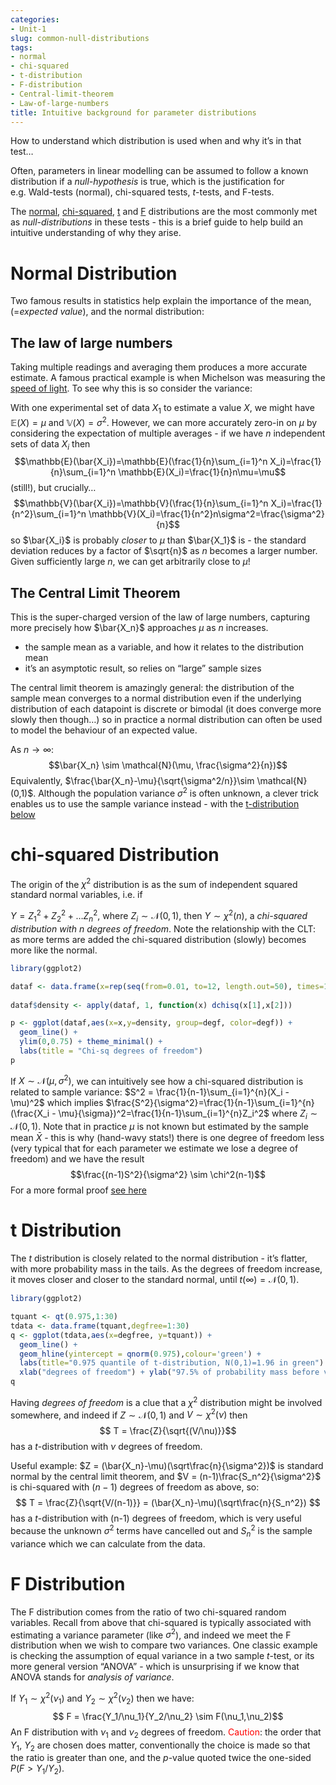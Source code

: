```yaml
---
categories:
- Unit-1
slug: common-null-distributions
tags:
- normal
- chi-squared
- t-distribution
- F-distribution
- Central-limit-theorem
- Law-of-large-numbers
title: Intuitive background for parameter distributions
---
```

How to understand which distribution is used when and why it's in that test...

Often, parameters in linear modelling can be assumed to follow a known distribution if a *null-hypothesis* is true, which is the justification for e.g. Wald-tests (normal), chi-squared tests, $t$-tests, and F-tests. 

The [normal](#normal-link), [chi-squared](#chi-link), [t](#t-link) and [F](#F-link) distributions are the most commonly met as *null-distributions* in these tests - this is a brief guide to help build an intuitive understanding of why they arise.

# Normal Distribution {#normal-link}

Two famous results in statistics help explain the importance of the mean, (=*expected value*), and the normal distribution:

## The law of large numbers

Taking multiple readings and averaging them produces a more accurate estimate. A famous practical example is when Michelson was measuring the [speed of light](https://en.wikipedia.org/wiki/Albert_A._Michelson#Speed_of_light).  To see why this is so consider the variance:

With one experimental set of data ${X_1}$ to estimate a value $X$,  we might have $\mathbb{E}(X)=\mu$ and $\mathbb{V}(X)=\sigma^2$.
However, we can more accurately zero-in on $\mu$ by considering the expectation  of multiple averages - if we have $n$ independent sets of data ${X_i}$ then $$\mathbb{E}(\bar{X_i})=\mathbb{E}(\frac{1}{n}\sum_{i=1}^n X_i)=\frac{1}{n}\sum_{i=1}^n \mathbb{E}(X_i)=\frac{1}{n}n\mu=\mu$$ (still!), but crucially...
$$\mathbb{V}(\bar{X_i})=\mathbb{V}(\frac{1}{n}\sum_{i=1}^n X_i)=\frac{1}{n^2}\sum_{i=1}^n \mathbb{V}(X_i)=\frac{1}{n^2}n\sigma^2=\frac{\sigma^2}{n}$$ so $\bar{X_i}$ is probably *closer* to $\mu$ than $\bar{X_1}$ is - the standard deviation reduces by a factor of $\sqrt{n}$ as $n$ becomes a larger number.  Given sufficiently large $n$, we can get arbitrarily close to $\mu$!

## The Central Limit Theorem

This is the super-charged version of the law of large numbers, capturing more precisely how $\bar{X_n}$ approaches $\mu$ as $n$ increases.

- the sample mean as a variable, and how it relates to the distribution mean
- it's an asymptotic result, so relies on "large" sample sizes

The central limit theorem is amazingly general: the distribution of the sample mean converges to a normal distribution even if the underlying distribution of each datapoint is discrete or bimodal (it does converge more slowly then though...) so in practice a normal distribution can often be used to model the behaviour of an expected value.

As $n \to \infty$:
$$\bar{X_n} \sim \mathcal{N}(\mu, \frac{\sigma^2}{n})$$
Equivalently, $\frac{\bar{X_n}-\mu}{\sqrt{\sigma^2/n}}\sim \mathcal{N}(0,1)$. Although the population variance $\sigma^2$ is often unknown, a clever trick enables us to use the sample variance instead - with the [t-distribution below](#t-link)  

# chi-squared Distribution {#chi-link}

The origin of the $\chi^2$ distribution is as the sum of independent squared standard normal variables, i.e. if

$Y = Z_1^2 + Z_2^2 + \dots Z_n^2$, where $Z_i \sim \mathcal{N}(0,1)$, then $Y \sim \chi^2(n)$, a *chi-squared distribution with $n$ degrees of freedom*.  Note the relationship with the CLT: as more terms are added the chi-squared distribution (slowly) becomes more like the normal. 

```r
library(ggplot2)

dataf <- data.frame(x=rep(seq(from=0.01, to=12, length.out=50), times=12), degf=rep(1:12, each=50)) 
  
dataf$density <- apply(dataf, 1, function(x) dchisq(x[1],x[2]))

p <- ggplot(dataf,aes(x=x,y=density, group=degf, color=degf)) +
  geom_line() +
  ylim(0,0.75) + theme_minimal() +
  labs(title = "Chi-sq degrees of freedom")
p
```


If $X \sim \mathcal{N}(\mu,\sigma^2)$, we can intuitively see how a chi-squared distribution is related to sample variance: 
$S^2 = \frac{1}{n-1}\sum_{i=1}^{n}(X_i - \mu)^2$ which implies $\frac{S^2}{\sigma^2}=\frac{1}{n-1}\sum_{i=1}^{n}(\frac{X_i - \mu}{\sigma})^2=\frac{1}{n-1}\sum_{i=1}^{n}Z_i^2$ where $Z_i \sim \mathcal{N}(0,1)$.  Note that in practice $\mu$ is not known but estimated by the sample mean $\bar{X}$ - this is why (hand-wavy stats!) there is one degree of freedom less (very typical that for each parameter we estimate we lose a degree of freedom) and we have the result $$\frac{(n-1)S^2}{\sigma^2} \sim \chi^2(n-1)$$
For a more formal proof [see here](https://online.stat.psu.edu/stat414/lesson/26/26.3)

# t Distribution {#t-link}

The $t$ distribution is closely related to the normal distribution - it's flatter, with more probability mass in the tails. As the degrees of freedom increase, it moves closer and closer to the standard normal, until $t(\infty)=\mathcal{N}(0,1)$.

```r
library(ggplot2)

tquant <- qt(0.975,1:30)
tdata <- data.frame(tquant,degfree=1:30)
q <- ggplot(tdata,aes(x=degfree, y=tquant)) +
  geom_line() +
  geom_hline(yintercept = qnorm(0.975),colour='green') +
  labs(title="0.975 quantile of t-distribution, N(0,1)=1.96 in green") +
  xlab("degrees of freedom") + ylab("97.5% of probability mass before value")
q
```


Having *degrees of freedom* is a clue that a $\chi^2$ distribution might be involved somewhere, and indeed if $Z \sim \mathcal{N}(0,1)$ and $V \sim \chi^2(\nu)$ then
$$ T = \frac{Z}{\sqrt{(V/\nu)}}$$ has a $t$-distribution with $\nu$ degrees of freedom.

Useful example: $Z = (\bar{X_n}-\mu)(\sqrt\frac{n}{\sigma^2})$ is standard normal by the central limit theorem, and $V = (n-1)\frac{S_n^2}{\sigma^2}$ is chi-squared with $(n-1)$ degrees of freedom as above, so:
$$ T = \frac{Z}{\sqrt{V/(n-1)}} = (\bar{X_n}-\mu)(\sqrt\frac{n}{S_n^2}) $$ has a $t$-distribution with (n-1) degrees of freedom, which is very useful because the unknown $\sigma^2$ terms have cancelled out and $S_n^2$ is the sample variance which we can calculate from the data.

# F Distribution {#F-link}

The F distribution comes from the ratio of two chi-squared random variables.  Recall from above that chi-squared is typically associated with estimating a variance parameter (like $\sigma^2$), and indeed we meet the F distribution when we wish to compare two variances.  One classic example is checking the assumption of equal variance in a two sample $t$-test, or its more general version "ANOVA" - which is unsurprising if we know that ANOVA stands for *analysis of variance*.

If $Y_1 \sim \chi^2(\nu_1)$ and $Y_2 \sim \chi^2(\nu_2)$ then we have: 
$$ F = \frac{Y_1/\nu_1}{Y_2/\nu_2} \sim F(\nu_1,\nu_2)$$ An F distribution with $\nu_1$ and $\nu_2$ degrees of freedom. 
<span style="color: red;">Caution</span>: the order that $Y_1$, $Y_2$ are chosen does matter, conventionally the choice is made so that the ratio is greater than one, and the $p$-value quoted twice the one-sided $P(F>Y_1/Y_2)$.







